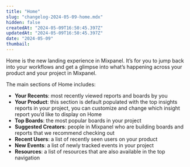 ```yaml
---
title: "Home"
slug: "changelog-2024-05-09-home.mdx"
hidden: false
createdAt: "2024-05-09T16:50:45.397Z"
updatedAt: "2024-05-09T16:50:45.397Z"
date: "2024-05-09"
thumbail: 
---
```


Home is the new landing experience in Mixpanel. It’s for you to jump back into your workflows and get a glimpse into what’s happening across your product and your project in Mixpanel.

The main sections of Home includes:

- **Your Recents**: most recently viewed reports and boards by you
- **Your Product**: this section is default populated with the top insights reports in your project, you can customize and change which insight report you’d like to display on Home
- **Top Boards**: the most popular boards in your project
- **Suggested Creators**: people in Mixpanel who are building boards and reports that we recommend checking out
- **Recent Users**: a list of recently seen users on your product
- **New Events**: a list of newly tracked events in your project
- **Resources**: a list of resources that are also available in the top navigation
